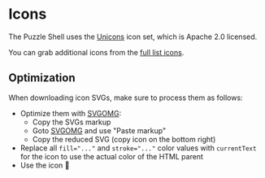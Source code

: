 
<Meta title="Puzzle Shell/Components/Icons" />

# Icons

The Puzzle Shell uses the [Unicons](https://iconscout.com/unicons) icon set, which is Apache 2.0 licensed.

You can grab additional icons from the [full list icons](https://iconscout.com/unicons/explore/line).

## Optimization

When downloading icon SVGs, make sure to process them as follows:

- Optimize them with [SVGOMG](https://jakearchibald.github.io/svgomg/):
  - Copy the SVGs markup
  - Goto [SVGOMG](https://jakearchibald.github.io/svgomg/) and use "Paste markup"
  - Copy the reduced SVG (copy icon on the bottom right)
- Replace all `fill="..."` and `stroke="..."` color values with `currentText` for the icon to use the actual color of the HTML parent
- Use the icon 🚀
